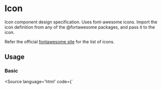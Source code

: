 
# Icon

Icon component design specification. Uses font-awesome icons.
Import the icon definition from any of the @fortawesome packages, and pass it to the icon.

Refer the official [fontawesome site](https://fontawesome.com/) for the list of icons.

## Usage

<p></p>

### Basic
<Canvas withSource="none">
  <Story name="basic" id="components-icon--basic" />
</Canvas>

<Source language='html' code={`
<script>
<\/script>

<Icon data={faCat}/>
`}/>

### Customizations
<Canvas withSource="open">
  <Story id="components-icon--customizations" />
</Canvas>

## Arguments
<ArgsTable of={Icon} argTypes={{
  data: {
    table: {
      type: { summary: 'IconDefinition' },
    },
  },
}}/>
